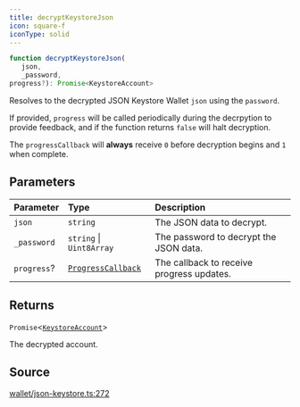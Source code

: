 ```yaml
---
title: decryptKeystoreJson
icon: square-f
iconType: solid
---
```


```ts
function decryptKeystoreJson(
   json, 
   _password, 
progress?): Promise<KeystoreAccount>
```

Resolves to the decrypted JSON Keystore Wallet `json` using the `password`.

If provided, `progress` will be called periodically during the decrpytion to provide feedback, and if the function
returns `false` will halt decryption.

The `progressCallback` will **always** receive `0` before decryption begins and `1` when complete.

## Parameters

| Parameter | Type | Description |
| :------ | :------ | :------ |
| `json` | `string` | The JSON data to decrypt. |
| `_password` | `string` \| `Uint8Array` | The password to decrypt the JSON data. |
| `progress`? | [`ProgressCallback`](/sdk/content/type-aliases/ProgressCallback) | The callback to receive progress updates. |

## Returns

`Promise`\<[`KeystoreAccount`](/sdk/content/type-aliases/KeystoreAccount)\>

The decrypted account.

## Source

[wallet/json-keystore.ts:272](https://github.com/dominant-strategies/quais.js/blob/b2ac1fd0778919e5fee7e72ee1eb16f6f0ceca10/src/wallet/json-keystore.ts#L272)
